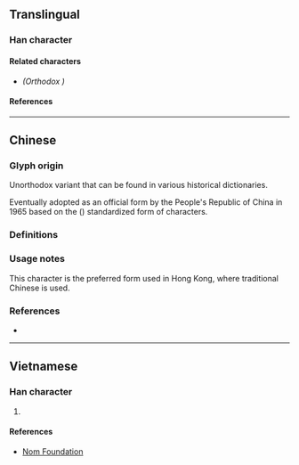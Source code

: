 {{also|榲}}
{{character info/new}}
==Translingual==

===Han character===
{{Han char|rn=75|rad=木|as=09|sn=13|four=46912|canj=DABT|ids=⿰木昷}}

====Related characters====
* {{l|mul|[[榲]]}} ''(Orthodox {{w|Traditional Chinese|traditional form}})''

====References====
{{Han ref|kx=0542.191|hdz=21249.050|uh=6985}}

----

==Chinese==

===Glyph origin===
Unorthodox variant {{Han simp|榲|f=𥁕|t=昷|nocap=y}} that can be found in various historical dictionaries. <!-- Refer http://dict.variants.moe.edu.tw/variants/rbt/word_attribute.rbt?quote_code=QzA1MzA4LTAwMQ -->

Eventually adopted as an official form by the People's Republic of China in 1965 based on the {{w|Xin Zixing}} ({{w2|zh|新字形}}) standardized form of characters.

===Definitions===
{{zh-see|榲|svt}}

===Usage notes===
This character is the preferred form used in Hong Kong, where traditional Chinese is used. <!-- Refer HKSCS 2016 (Page 35) -->

===References===
* {{R:twedu|C05308-001}}

----

==Vietnamese==

===Han character===
{{vi-hantu|rs=木09|[[ốp]]}}

# {{rfdef|vi|sort=木09}}

====References====
* [http://nomfoundation.org/common/nom_details.php?codepoint=6985 Nom Foundation]